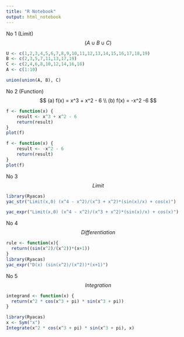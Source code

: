 ```yaml
---
title: "R Notebook"
output: html_notebook
---
```


No 1 (Limit)
$$ (A \cup B \cup C) $$
```r
U <- c(1,2,3,4,5,6,7,8,9,10,11,12,13,14,15,16,17,18,19)
B <- c(2,3,5,7,11,13,17,19)
C <- c(2,4,6,8,10,12,14,16,18)
A <- c(1:10)

union(union(A, B), C)
```

No 2 (Function)
$$ (a) f(x) = x^3 + x^2 - 6 \\
   (b) f(x) = -x^2 -6
$$
```r
f <- function(x) {
    result <- x^3 + x^2 - 6
    return(result)
}
plot(f)
```
```r
f <- function(x) {
    result <- -x^2 - 6
    return(result)
}
plot(f)
```

No 3
$$ Limit $$
```r
library(Ryacas)
yac_str("Limit(x,0) (x^4 - x^2)/(x^3 + x^2)*(sin(x)/x) + cos(x)")

yac_expr("Limit(x,0) (x^4 - x^2)/(x^3 + x^2)*(sin(x)/x) + cos(x)")
```

No 4
$$ Differentiation $$
```r
rule <- function(x){
  return((sin(x^2)/(x^2))*(x+1))
}
library(Ryacas)
yac_expr("D(x) (sin(x^2)/(x^2))*(x+1)")
```

No 5
$$ Integration $$
```r
integrand <- function(x) {
  return(x^2 * cos(x^3 + pi) * sin(x^3 + pi))
}

library(Ryacas)
x <- Sym("x")
Integrate(x^2 * cos(x^3 + pi) * sin(x^3 + pi), x)
```